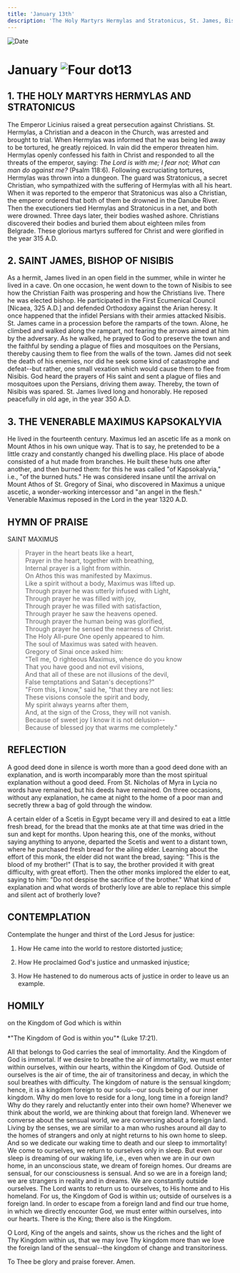 ```yaml
---
title: 'January 13th'
description: 'The Holy Martyrs Hermylas and Stratonicus, St. James, Bishop of Nisibis, Venerable Maximus Kapsokalyvia'
---
```


<RunningHead />
<Image src="/title-imprint.png" height={68} width={50} alt="Date" className="title-imprint"/>

# <div id="date">January <Image className="four-dot" src="/four-dot.png" height={15} width={15} alt="Four dot" />13</div>

## 1. THE HOLY MARTYRS HERMYLAS AND STRATONICUS

The Emperor Licinius raised a great persecution against Christians. St. Hermylas, a Christian and a deacon in the Church, was arrested and brought to trial. When Hermylas was informed that he was being led away to be tortured, he greatly rejoiced. In vain did the emperor threaten him. Hermylas openly confessed his faith in Christ and responded to all the threats of the emperor, saying: *The Lord is with me; I fear not; What can man do against me?* (Psalm 118:6). Following excruciating tortures, Hermylas was thrown into a dungeon. The guard was Stratonicus, a secret Christian, who sympathized with the suffering of Hermylas with all his heart. When it was reported to the emperor that Stratonicus was also a Christian, the emperor ordered that both of them be drowned in the Danube River. Then the executioners tied Hermylas and Stratonicus in a net, and both were drowned. Three days later, their bodies washed ashore. Christians discovered their bodies and buried them about eighteen miles from Belgrade. These glorious martyrs suffered for Christ and were glorified in the year 315 A.D.

## 2. SAINT JAMES, BISHOP OF NISIBIS

As a hermit, James lived in an open field in the summer, while in winter he lived in a cave. On one occasion, he went down to the town of Nisibis to see how the Christian Faith was prospering and how the Christians live. There he was elected bishop. He participated in the First Ecumenical Council [Nicaea, 325 A.D.] and defended Orthodoxy against the Arian heresy. It once happened that the infidel Persians with their armies attacked Nisibis. St. James came in a procession before the ramparts of the town. Alone, he climbed and walked along the rampart, not fearing the arrows aimed at him by the adversary. As he walked, he prayed to God to preserve the town and the faithful by sending a plague of flies and mosquitoes on the Persians, thereby causing them to flee from the walls of the town. James did not seek the death of his enemies, nor did he seek some kind of catastrophe and defeat--but rather, one small vexation which would cause them to flee from Nisibis. God heard the prayers of His saint and sent a plague of flies and mosquitoes upon the Persians, driving them away. Thereby, the town of Nisibis was spared. St. James lived long and honorably. He reposed peacefully in old age, in the year 350 A.D.

## 3. THE VENERABLE MAXIMUS KAPSOKALYVIA

He lived in the fourteenth century. Maximus led an ascetic life as a monk on Mount Athos in his own unique way. That is to say, he pretended to be a little crazy and constantly changed his dwelling place. His place of abode consisted of a hut made from branches. He built these huts one after another, and then burned them: for this he was called "of Kapsokalyvia," i.e., "of the burned huts." He was considered insane until the arrival on Mount Athos of St. Gregory of Sinai, who discovered in Maximus a unique ascetic, a wonder-working intercessor and "an angel in the flesh." Venerable Maximus reposed in the Lord in the year 1320 A.D.


## HYMN OF PRAISE
<div style={{textAlign:'center', color:'crimson', fontWeight:'bold'}}>
SAINT MAXIMUS
</div>

>Prayer in the heart beats like a heart,  
Prayer in the heart, together with breathing,  
Internal prayer is a light from within.  
On Athos this was manifested by Maximus.  
Like a spirit without a body, Maximus was lifted up.  
Through prayer he was utterly infused with Light,  
Through prayer he was filled with joy,  
Through prayer he was filled with satisfaction,  
Through prayer he saw the heavens opened.  
Through prayer the human being was glorified,  
Through prayer he sensed the nearness of Christ.  
The Holy All-pure One openly appeared to him.  
The soul of Maximus was sated with heaven.  
Gregory of Sinai once asked him:  
"Tell me, O righteous Maximus, whence do you know  
That you have good and not evil visions,  
And that all of these are not illusions of the devil,  
False temptations and Satan's deceptions?"  
"From this, I know," said he, "that they are not lies:  
These visions console the spirit and body,  
My spirit always yearns after them,  
And, at the sign of the Cross, they will not vanish.  
Because of sweet joy I know it is not delusion--  
Because of blessed joy that warms me completely."  


## REFLECTION

A good deed done in silence is worth more than a good deed done with an explanation, and is worth incomparably more than the most spiritual explanation without a good deed. From St. Nicholas of Myra in Lycia no words have remained, but his deeds have remained. On three occasions, without any explanation, he came at night to the home of a poor man and secretly threw a bag of gold through the window.

A certain elder of a Scetis in Egypt became very ill and desired to eat a little fresh bread, for the bread that the monks ate at that time was dried in the sun and kept for months. Upon hearing this, one of the monks, without saying anything to anyone, departed the Scetis and went to a distant town, where he purchased fresh bread for the ailing elder. Learning about the effort of this monk, the elder did not want the bread, saying: "This is the blood of my brother!" (That is to say, the brother provided it with great difficulty, with great effort). Then the other monks implored the elder to eat, saying to him: "Do not despise the sacrifice of the brother." What kind of explanation and what words of brotherly love are able to replace this simple and silent act of brotherly love?


## CONTEMPLATION

Contemplate the hunger and thirst of the Lord Jesus for justice:

1. How He came into the world to restore distorted justice;

2. How He proclaimed God's justice and unmasked injustice;

3. How He hastened to do numerous acts of justice in order to leave us an example.


## HOMILY
<div style={{textAlign:'center', color:'crimson', fontWeight:'bold'}}>
on the Kingdom of God which is within
</div><br /><div style={{textAlign:'right'}}>
*"The Kingdom of God is within you"* (Luke 17:21).
</div>

All that belongs to God carries the seal of immortality. And the Kingdom of God is immortal. If we desire to breathe the air of immortality, we must enter within ourselves, within our hearts, within the Kingdom of God. Outside of ourselves is the air of time, the air of transitoriness and decay, in which the soul breathes with difficulty. The kingdom of nature is the sensual kingdom; hence, it is a kingdom foreign to our souls--our souls being of our inner kingdom. Why do men love to reside for a long, long time in a foreign land? Why do they rarely and reluctantly enter into their own home? Whenever we think about the world, we are thinking about that foreign land. Whenever we converse about the sensual world, we are conversing about a foreign land. Living by the senses, we are similar to a man who rushes around all day to the homes of strangers and only at night returns to his own home to sleep. And so we dedicate our waking time to death and our sleep to immortality! We come to ourselves, we return to ourselves only in sleep. But even our sleep is dreaming of our waking life, i.e., even when we are in our own home, in an unconscious state, we dream of foreign homes. Our dreams are sensual, for our consciousness is sensual. And so we are in a foreign land; we are strangers in reality and in dreams. We are constantly outside ourselves. The Lord wants to return us to ourselves, to His home and to His homeland. For us, the Kingdom of God is within us; outside of ourselves is a foreign land. In order to escape from a foreign land and find our true home, in which we directly encounter God, we must enter within ourselves, into our hearts. There is the King; there also is the Kingdom.

O Lord, King of the angels and saints, show us the riches and the light of Thy Kingdom within us, that we may love Thy kingdom more than we love the foreign land of the sensual--the kingdom of change and transitoriness.

To Thee be glory and praise forever. Amen.